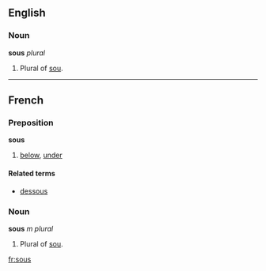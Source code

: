 ==English==
===Noun===
'''sous''' ''plural''

#Plural of [[sou]].

----
==French==
===Preposition===
'''sous'''

#[[below]], [[under]]

====Related terms====
*[[dessous]]

===Noun===
'''sous''' ''m plural''

#Plural of [[sou#French|sou]].

[[fr:sous]]
